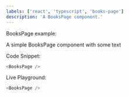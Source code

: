 ```yaml
---
labels: ['react', 'typescript', 'books-page']
description: 'A BooksPage component.'
---
```



BooksPage example:

A simple BooksPage component with some text

Code Snippet:

```js
<BooksPage />
```

Live Playground:

```js live
<BooksPage />
```
